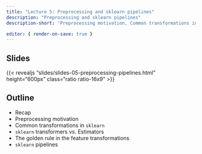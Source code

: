 ```yaml
---
title: "Lecture 5: Preprocessing and sklearn pipelines"
description: "Preprocessing and sklearn pipelines"
description-short: 'Preprocessing motivation, Common transformations in `sklearn`, `sklearn` transformers vs. Estimators, The golden rule in the feature transformations, `sklearn` pipelines'

editor: { render-on-save: true }
---
```


## Slides

{{< revealjs "slides/slides-05-preprocessing-pipelines.html" height="600px" class="ratio ratio-16x9" >}}


## Outline

- Recap 
- Preprocessing motivation
- Common transformations in `sklearn`
- `sklearn` transformers vs. Estimators
- The golden rule in the feature transformations
- `sklearn` pipelines
